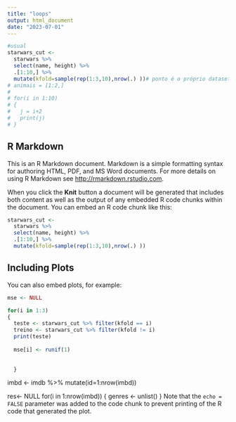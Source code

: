 ---
title: "loops"
output: html_document
date: "2023-07-01"
---

```{r}
#usual
starwars_cut <-
  starwars %>%
  select(name, height) %>%
  .[1:10,] %>%
  mutate(kfold=sample(rep(1:3,10),nrow(.) ))# ponto é o próprio dataset
# animais = [1:2,]
# 
# for(i in 1:10)
# {
#   j = i+2
#   print(j)
# }
```

## R Markdown

This is an R Markdown document. Markdown is a simple formatting syntax for authoring HTML, PDF, and MS Word documents. For more details on using R Markdown see <http://rmarkdown.rstudio.com>.

When you click the **Knit** button a document will be generated that includes both content as well as the output of any embedded R code chunks within the document. You can embed an R code chunk like this:

```{r cars}
starwars_cut <-
  starwars %>%
  select(name, height) %>%
  .[1:10,] %>%
  mutate(kfold=sample(rep(1:3,10),nrow(.) ))
```

## Including Plots

You can also embed plots, for example:

```{r pressure, echo=FALSE}
mse <- NULL

for(i in 1:3)
{
  teste <- starwars_cut %>% filter(kfold == i)
  treino <- starwars_cut %>% filter(kfold != i)
  print(teste)
  
  mse[i] <- runif(1)
  
  
  }
```
imbd <-
  imdb %>%
  mutate(id=1:nrow(imbd))
  
res<- NULL
for(i in 1:nrow(imbd))
{
  genres <- unlist()
}
Note that the `echo = FALSE` parameter was added to the code chunk to prevent printing of the R code that generated the plot.

